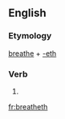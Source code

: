 ==English==

===Etymology===
[[breathe]] + [[-eth]]

===Verb===
{{infl|en|verb form}}

# {{archaic third-person singular of|breathe}}

[[fr:breatheth]]